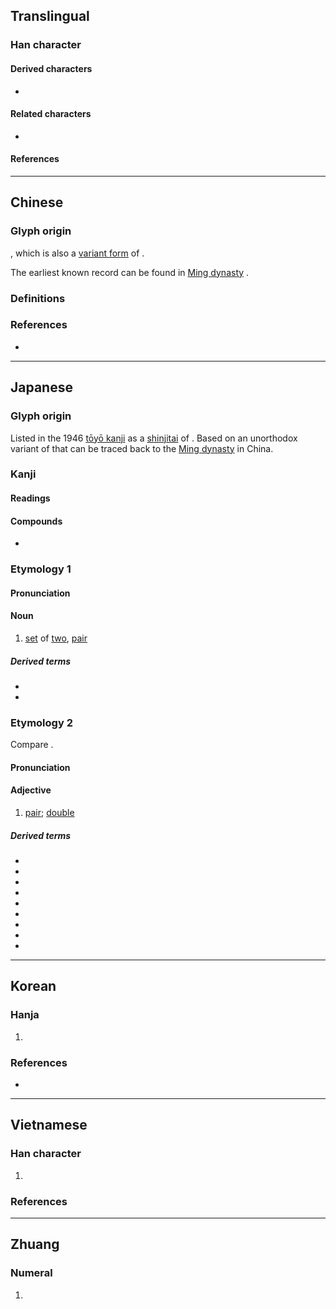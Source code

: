 {{also|雙}}
{{character info/new}}
==Translingual==
{{stroke order}}
{{ja-forms|双|双|[[雙]]}}

===Han character===
{{Han char|rn=29|rad=又|as=02|sn=4|four=77440|canj=EE,XEE|ids=⿰又又}}

====Derived characters====
* {{l|mul|[[𪥫]], [[𫹷]], [[㧐]], [[𨑱]], [[𧉐]], [[叒]], [[𣏪]], [[叕]], [[𫁷]], [[聂]], [[𠓰]], [[𨥖]], [[𨋌]], [[轰]], [[𫡱]], [[𡛒]], [[𭩞]], [[𤘩]], [[𠬺]], [[𫨹]], [[𠭎]], [[𫌵]], [[𫩅]], [[𩐂]], [[𩢂]], [[𩿏]], [[𠮆]], [[𦉳]], [[𡇄]], [[𨳦]], [[𨨭]], [[𭃲]]}}

====Related characters====
* {{l|mul|雙}} {{q|Orthodox [[Traditional Chinese|traditional form]]}}

====References====
{{wikidata|Q55408123}}
{{Han ref|kx=0165.170|dkj=03125|dj=0375.020|hdz=10393.090|uh=53CC}}

----

==Chinese==

===Glyph origin===
{{Han simp|䨇|f=雔|t=&nbsp;}}, which is also a [[w:Variant Chinese character|variant form]] of {{zh-l|雙*}}.

The earliest known record can be found in [[w:Ming dynasty|Ming dynasty]] {{w2|zh|pref=《|s:俗書刋誤_(四庫全書本)/卷01#嘗|俗書刊誤|suf=》}}.

===Definitions===
{{zh-see|雙|sv}}

===References===
* {{R:twedu|A04463-004}}

{{zh-cat|Duplicated}}

----

==Japanese==
{{ja-kanji forms|双|雙}}

===Glyph origin===
Listed in the 1946 [[w:tōyō kanji|tōyō kanji]] as a [[shinjitai]] of {{ja-l|雙}}. Based on an unorthodox variant of {{zh-l|雙*}} that can be traced back to the [[w:Ming dynasty|Ming dynasty]] in China.

===Kanji===
{{ja-kanji|grade=c|rs=又02|kyu=雙}}

====Readings====
{{ja-readings
|goon=そう<そう
|kanon=そう<さう
|kun=ふた-, ふた-つ, たぐい-, なら-ぶ
|nanori=なみ, ふ, もろ
}}

====Compounds====
* {{ja-r|双%六|すご%ろく|a child's dice game}}

===Etymology 1===
{{ja-kanjitab|ふた|yomi=k}}
{{rfelite|ja}}

====Pronunciation====
{{ja-pron|ふた|yomi=k}}

====Noun====
{{ja-noun|ふた|kyu=雙}}

# [[set]] of [[two]], [[pair]]

=====Derived terms=====
* {{ja-r|双%子|ふた%ご|twins, a twin}}
* {{ja-r|双%葉|ふた%ば|bud, sprout}}

===Etymology 2===
{{ja-kanjitab|そう|yomi=o}}
Compare {{cog|ltc|-}} {{ltc-l|雙}}.

====Pronunciation====
{{ja-pron|そう|yomi=o}}

====Adjective====
{{ja-adj|そう|kyu=雙}}

# [[pair]]; [[double]]

=====Derived terms=====
{{der-top3}}
* {{ja-r|双%眼|そう%がん|binocular}}
* {{ja-r|双%肩|そう%けん|shoulders}}
* {{ja-r|双%子%葉 植%物|そう%し%よう しょく%ぶつ|dicotyledon}}
* {{ja-r|双%生|そう%せい|twinning}}
* {{ja-r|双%清|そう%せい|[[painting]]s of [[daffodil]]s and [[ume]] flowers}}
* {{ja-r|双%頭|そう%とう|double-headed}}
* {{ja-r|双%璧|そう%へき|pair of bright jewels}}
* {{ja-r|双%方|そう%ほう|two way, both parties}}
* {{ja-r|一%双|いっ%そう|pair}}
{{der-bottom}}

----

==Korean==

===Hanja===
{{ko-hanja|쌍}}

# {{alt form|lang=ko|雙}}

===References===
* {{R:ko:Inmyeongyonghanjapyo}}

{{categorize|ko|Hanja variant forms|sort=쌍}}

----

==Vietnamese==

===Han character===
{{vi-readings|sort=又02
|hanviet=song-tdcndg;tdcntd;gdhn
|phienthiet=
|nom=song-tdcndg;tdcntd;gdhn, xong-tdcndg;tdcntd, rông-gdhn, rong-gdhn
}}

# {{alt form|lang=vi|雙}}

===References===
<references/>

----

==Zhuang==

===Numeral===
{{za-head|numeral}}

# {{za-sawndip form of|song}}